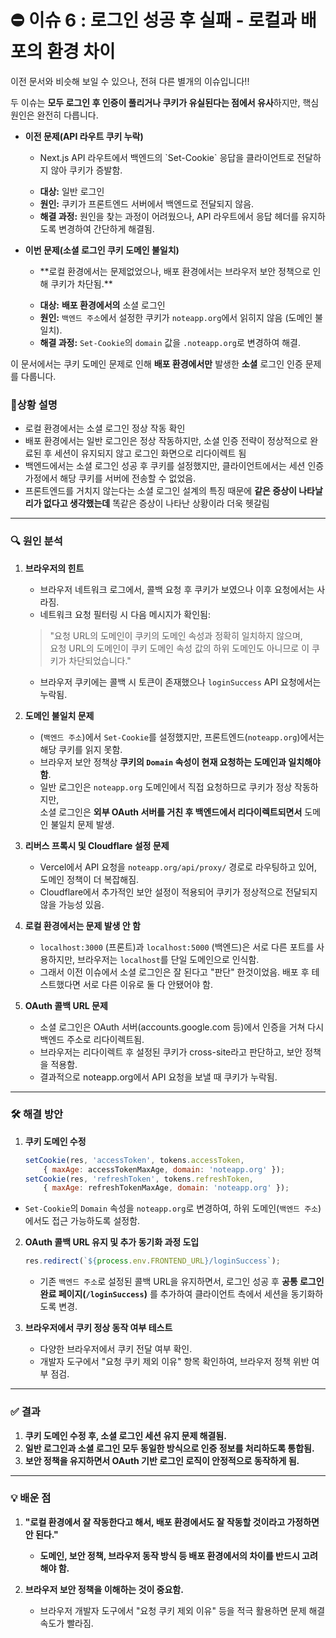 
# ⛔ 이슈 6 : 로그인 성공 후 실패 - 로컬과 배포의 환경 차이

<Callout emoji="⚠️">
  이전 문서와 비슷해 보일 수 있으나, 전혀 다른 별개의 이슈입니다!!
</Callout>

두 이슈는 **모두 로그인 후 인증이 풀리거나 쿠키가 유실된다는 점에서 유사**하지만, 핵심 원인은 완전히 다릅니다.

- **<span className="text-red-600">이전</span> 문제(API 라우트 쿠키 누락)**
    - <p className="-mt-4">Next.js API 라우트에서 백엔드의 `Set-Cookie` 응답을 클라이언트로 전달하지 않아 쿠키가 증발함.</p>
    - **대상:** 일반 로그인
    - **원인:** 쿠키가 프론트엔드 서버에서 백엔드로 전달되지 않음.
    - **해결 과정:** 원인을 찾는 과정이 어려웠으나, API 라우트에서 응답 헤더를 유지하도록 변경하여 간단하게 해결됨.

- **<span className="text-blue-600">이번</span> 문제(소셜 로그인 쿠키 도메인 불일치)**
    - <p className="-mt-4">**로컬 환경에서는 문제없었으나, 배포 환경에서는 브라우저 보안 정책으로 인해 쿠키가 차단됨.**</p>
    - **대상:** **배포 환경에서의** 소셜 로그인
    - **원인:** `백엔드 주소`에서 설정한 쿠키가 `noteapp.org`에서 읽히지 않음 (도메인 불일치).
    - **해결 과정:** `Set-Cookie`의 `domain` 값을 `.noteapp.org`로 변경하여 해결.

이 문서에서는 쿠키 도메인 문제로 인해 **배포 환경에서만** 발생한 **소셜** 로그인 인증 문제를 다룹니다.

### 📝상황 설명
- 로컬 환경에서는 소셜 로그인 정상 작동 확인
- 배포 환경에서는 일반 로그인은 정상 작동하지만, 소셜 인증 전략이 정상적으로 완료된 후 세션이 유지되지 않고 로그인 화면으로 리다이렉트 됨
- 백엔드에서는 소셜 로그인 성공 후 쿠키를 설정했지만, 클라이언트에서는 세션 인증 가정에서 해당 쿠키를 서버에 전송할 수 없었음.
- 프론트엔드를 거치지 않는다는 소셜 로그인 설계의 특징 때문에 **같은 증상이 나타날리가 없다고 생각했는데** 똑같은 증상이 나타난 상황이라 더욱 헷갈림

---

### 🔍 원인 분석

1. **브라우저의 힌트**
   - 브라우저 네트워크 로그에서, 콜백 요청 후 쿠키가 보였으나 이후 요청에서는 사라짐.
   - 네트워크 요청 필터링 시 다음 메시지가 확인됨:
    > "요청 URL의 도메인이 쿠키의 도메인 속성과 정확히 일치하지 않으며,<br/> 요청 URL의 도메인이 쿠키 도메인 속성 값의 하위 도메인도 아니므로 이 쿠키가 차단되었습니다."
    - 브라우저 쿠키에는 콜백 시 토큰이 존재했으나 `loginSuccess` API 요청에서는 누락됨.

2. **도메인 불일치 문제**
    - (`백엔드 주소`)에서 `Set-Cookie`를 설정했지만, 프론트엔드(`noteapp.org`)에서는 해당 쿠키를 읽지 못함.
    - 브라우저 보안 정책상 **쿠키의 `Domain` 속성이 현재 요청하는 도메인과 일치해야 함**.
    - 일반 로그인은 `noteapp.org` 도메인에서 직접 요청하므로 쿠키가 정상 작동하지만,<br/> 소셜 로그인은 **외부 OAuth 서버를 거친 후 백엔드에서 리다이렉트되면서** 도메인 불일치 문제 발생.

3. **리버스 프록시 및 Cloudflare 설정 문제**
    - Vercel에서 API 요청을 `noteapp.org/api/proxy/` 경로로 라우팅하고 있어, 도메인 정책이 더 복잡해짐.
    - Cloudflare에서 추가적인 보안 설정이 적용되어 쿠키가 정상적으로 전달되지 않을 가능성 있음.

4. **로컬 환경에서는 문제 발생 안 함**
    - `localhost:3000` (프론트)과 `localhost:5000` (백엔드)은 서로 다른 포트를 사용하지만, 브라우저는 `localhost`를 단일 도메인으로 인식함.
    - 그래서 이전 이슈에서 소셜 로그인은 잘 된다고 "판단" 한것이었음. 배포 후 테스트했다면 서로 다른 이유로 둘 다 안됐어야 함.

5. **OAuth 콜백 URL 문제**
    - 소셜 로그인은 OAuth 서버(accounts.google.com 등)에서 인증을 거쳐 다시 백엔드 주소로 리다이렉트됨.
    - 브라우저는 리다이렉트 후 설정된 쿠키가 cross-site라고 판단하고, 보안 정책을 적용함.
    - 결과적으로 noteapp.org에서 API 요청을 보낼 때 쿠키가 누락됨.



---

### 🛠️ 해결 방안

1. **쿠키 도메인 수정**
    ```js filename="socialRoutes.js" copy
   setCookie(res, 'accessToken', tokens.accessToken,
        { maxAge: accessTokenMaxAge, domain: 'noteapp.org' });
   setCookie(res, 'refreshToken', tokens.refreshToken,
        { maxAge: refreshTokenMaxAge, domain: 'noteapp.org' });
    ```
- `Set-Cookie`의 `Domain` 속성을 `noteapp.org`로 변경하여, 하위 도메인(`백엔드 주소`)에서도 접근 가능하도록 설정함.

2. **OAuth 콜백 URL 유지 및 추가 동기화 과정 도입**
    ```js filename="socialRoutes.js" copy
    res.redirect(`${process.env.FRONTEND_URL}/loginSuccess`);
    ```
    - 기존 `백엔드 주소`로 설정된 콜백 URL을 유지하면서, 로그인 성공 후 **공통 로그인 완료 페이지(`/loginSuccess`)** 를 추가하여 클라이언트 측에서 세션을 동기화하도록 변경.

3. **브라우저에서 쿠키 정상 동작 여부 테스트**
    - 다양한 브라우저에서 쿠키 전달 여부 확인.
    - 개발자 도구에서 "요청 쿠키 제외 이유" 항목 확인하여, 브라우저 정책 위반 여부 점검.

---

### ✅ 결과

1. **쿠키 도메인 수정 후, 소셜 로그인 세션 유지 문제 해결됨.**
2. **일반 로그인과 소셜 로그인 모두 동일한 방식으로 인증 정보를 처리하도록 통합됨.**
3. **보안 정책을 유지하면서 OAuth 기반 로그인 로직이 안정적으로 동작하게 됨.**

---

### 💡 배운 점

1. **"로컬 환경에서 잘 작동한다고 해서, 배포 환경에서도 잘 작동할 것이라고 가정하면 안 된다."**
    - **도메인, 보안 정책, 브라우저 동작 방식 등 배포 환경에서의 차이를 반드시 고려해야 함.**

2. **브라우저 보안 정책을 이해하는 것이 중요함.**
    - 브라우저 개발자 도구에서 "요청 쿠키 제외 이유" 등을 적극 활용하면 문제 해결 속도가 빨라짐.